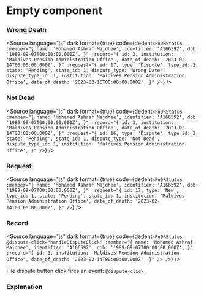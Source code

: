 # Empty component




<Meta of={PoDRStatusStories} />

### Wrong Death

<Story of={PoDRStatusStories.WrongDeath} />

<Source
	language="js"
	dark
	format={true}
	code={dedent`
   <PoDRStatus
    :member="{
        name: 'Mohamed Ashraf Majdhee',
        identifier: 'A166592',
        dob: '1989-09-07T00:00:00.000Z',
    }"
    :record="{
        id: 3,
        institution: 'Maldives Pension Administration Office',
        date_of_death: '2023-02-14T00:00:00.000Z',
    }"
    :request="{
        id: 17,
        type: 'Dispute',
        type_id: 2,
        state: 'Pending',
        state_id: 1,
        dispute_type: 'Wrong Date',
        dispute_type_id: 1,
        institution: 'Maldives Pension Administration Office',
        date_of_death: '2023-02-16T00:00:00.000Z',
    }"
    />
  `}
/>

### Not Dead

<Story of={PoDRStatusStories.NotDead} />

<Source
	language="js"
	dark
	format={true}
	code={dedent`
   <PoDRStatus
    :member="{
        name: 'Mohamed Ashraf Majdhee',
        identifier: 'A166592',
        dob: '1989-09-07T00:00:00.000Z',
    }"
    :record="{
        id: 3,
        institution: 'Maldives Pension Administration Office',
        date_of_death: '2023-02-14T00:00:00.000Z',
    }"
    :request="{
        id: 16,
        type: 'Dispute',
        type_id: 2,
        state: 'Pending',
        state_id: 1,
        dispute_type: 'Not Dead',
        dispute_type_id: 1,
        institution: 'Maldives Pension Administration Office',
    }"
/>
  `}
/>

### Request

<Story of={PoDRStatusStories.Request} />

<Source
	language="js"
	dark
	format={true}
	code={dedent`
   <PoDRStatus
        :member="{
            name: 'Mohamed Ashraf Majdhee',
            identifier: 'A166592',
            dob: '1989-09-07T00:00:00.000Z',
        }"
        :request="{
            id: 17,
            type: 'New',
            type_id: 1,
            state: 'Pending',
            state_id: 1,
            institution: 'Maldives Pension Administration Office',
            date_of_death: '2023-02-14T00:00:00.000Z',
        }"
    />
  `}
/>

### Record

<Story of={PoDRStatusStories.Record} />

<Source
	language="js"
	dark
	format={true}
	code={dedent`
    <PoDRStatus
        @dispute-click="handleDisputeClick"
        :member="{
            name: 'Mohamed Ashraf Majdhee',
            identifier: 'A166592',
            dob: '1989-09-07T00:00:00.000Z',
        }"
        :record="{
            id: 3,
            institution: 'Maldives Pension Administration Office',
            date_of_death: '2023-02-14T00:00:00.000Z',
        }"
    />
/>
  `}
/>

File dispute button click fires an event: `@dispute-click`

### Explanation

<ArgTypes of={PoDRStatusStories} />

